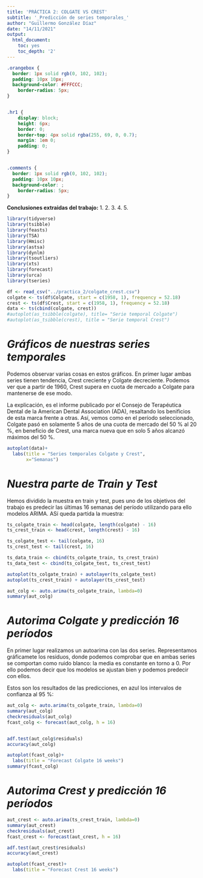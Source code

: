 ```yaml
---
title: 'PRÁCTICA 2: COLGATE VS CREST'
subtitle: '_Predicción de series temporales_'
author: "Guillermo González Díaz"
date: "14/11/2021"
output:
  html_document:
    toc: yes
    toc_depth: '2'
---
```


```css
.orangebox {
  border: 1px solid rgb(0, 102, 102);
  padding: 10px 10px;
  background-color: #FFFCCC;
    border-radius: 5px;
}


.hr1 {
    display: block;
    height: 6px;
    border: 0;
    border-top: 4px solid rgba(255, 69, 0, 0.7);
    margin: 1em 0;
    padding: 0;
}


.comments {
  border: 1px solid rgb(0, 102, 102);
  padding: 10px 10px;
  background-color: ;
    border-radius: 5px;
}
```

<!--FIN DEL ESTILO CSS-->

::: {.redbox}
**Conclusiones extraidas del trabajo:**
1. 
2.
3.
4.
5.
:::


```r
library(tidyverse)
library(tsibble)
library(feasts)
library(TSA)
library(Hmisc)
library(astsa)
library(dynlm)
library(tsoutliers)
library(xts)
library(forecast)
library(urca)
library(tseries)
```


```r
df <- read_csv("../practica_2/colgate_crest.csv")
colgate <- ts(df$Colgate, start = c(1958, 1), frequency = 52.18)
crest <- ts(df$Crest, start = c(1958, 1), frequency = 52.18)
data <- ts(cbind(colgate, crest))
#autoplot(as_tsibble(colgate), title= "Serie temporal Colgate")
#autoplot(as_tsibble(crest), title = "Serie temporal Crest")
``` 

# _Gráficos de nuestras series temporales_

::: {.orangebox}
Podemos observar varias cosas en estos gráficos. En primer lugar ambas series tienen tendencia, Crest creciente y Colgate decreciente. Podemos ver que a partir de 1960, Crest supera en cuota de mercado a Colgate para mantenerse de ese modo.

La explicación, es el informe publicado por el Consejo de Terapéutica Dental de la American Dental Association (ADA), resaltando los benificios de esta marca frente a otras. Así, vemos como en el período seleccionado, Colgate pasó en solamente 5 años de una cuota de mercado del 50 % al 20 %, en beneficio de Crest, una marca nueva que en solo 5 años alcanzó máximos del 50 %.
:::

```r
autoplot(data)+
  labs(title = "Series temporales Colgate y Crest",
       x="Semanas")
```

# _Nuestra parte de Train y Test_

::: {.orangebox}
Hemos dividido la muestra en train y test, pues uno de los objetivos del trabajo es predecir las últimas 16 semanas del período utilizando para ello modelos ARIMA. ASí queda partida la muestra:
:::

```r
ts_colgate_train <- head(colgate, length(colgate) - 16)
ts_crest_train <- head(crest, length(crest) - 16)

ts_colgate_test <- tail(colgate, 16)
ts_crest_test <- tail(crest, 16)

ts_data_train <- cbind(ts_colgate_train, ts_crest_train)
ts_data_test <- cbind(ts_colgate_test, ts_crest_test)

autoplot(ts_colgate_train) + autolayer(ts_colgate_test)
autoplot(ts_crest_train) + autolayer(ts_crest_test)
``` 

```r
aut_colg <- auto.arima(ts_colgate_train, lambda=0)
summary(aut_colg)
``` 

# _Autorima Colgate y predicción 16 períodos_

::: {.orangebox}
En primer lugar realizamos un autoarima con las dos series. Representamos gráficamete los residuos, donde podemos comprobar que en ambas series se comportan como ruido blanco: la media es constante en torno a 0. Por ello podemos decir que los modelos se ajustan bien y podemos predecir con ellos. 

Estos son los resultados de las predicciones, en azul los intervalos de confianza al 95 %:
:::

```r
aut_colg <- auto.arima(ts_colgate_train, lambda=0)
summary(aut_colg)
checkresiduals(aut_colg)
fcast_colg <- forecast(aut_colg, h = 16)


adf.test(aut_colg$residuals)
accuracy(aut_colg)
``` 

```r
autoplot(fcast_colg)+
  labs(title = "Forecast Colgate 16 weeks")
summary(fcast_colg)
``` 

# _Autorima Crest y predicción 16 períodos_

```r
aut_crest <- auto.arima(ts_crest_train, lambda=0)
summary(aut_crest)
checkresiduals(aut_crest)
fcast_crest <- forecast(aut_crest, h = 16)

adf.test(aut_crest$residuals)
accuracy(aut_crest)
``` 

```r
autoplot(fcast_crest)+
  labs(title = "Forecast Crest 16 weeks")
``` 















